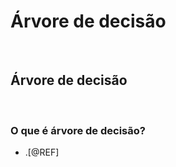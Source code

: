 # **Árvore de decisão**

<br>

## Árvore de decisão

<br>

### O que é árvore de decisão?

-   .[@REF]

<br>
